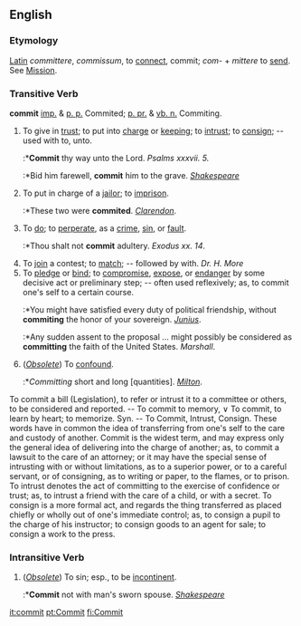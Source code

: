 ==English==

===Etymology===
[[Latin]] ''committere'', ''commissum'', to [[connect]], commit; ''com-'' + ''mittere'' to [[send]]. See [[Mission]].

===Transitive Verb===
'''commit'''
[[imp.]] & [[p. p.]] Commited; [[p. pr.]] & [[vb. n.]] Commiting.

#To give in [[trust]]; to put into [[charge]] or [[keep]]ing; to [[intrust]]; to [[consign]]; -- used with to, unto.
#:*'''Commit''' thy way unto the Lord. ''Psalms xxxvii. 5.''
#:*Bid him farewell, '''commit''' him to the grave. ''[[Shakespeare (source)|Shakespeare]]''
#To put in charge of a [[jailor]]; to [[imprison]].
#:*These two were '''commited'''. ''[[Clarendon]]''.
#To [[do]]; to [[perperate]], as a [[crime]], [[sin]], or [[fault]].
#:*Thou shalt not '''commit''' adultery. ''Exodus xx. 14''.
#To [[join]] a contest; to [[match]]; -- followed by with. ''Dr. H. More''
#To [[pledge]] or [[bind]]; to [[compromise]], [[expose]], or [[endanger]] by some decisive act or preliminary step; -- often used reflexively; as, to commit one's self to a certain course.
#:*You might have satisfied every duty of political friendship, without '''commiting''' the honor of your sovereign. ''[[Junius]]''.
#:*Any sudden assent to the proposal ... might possibly be considered as '''committing''' the faith of the United States. ''Marshall''.
#(''[[Obsolete]]'') To [[confound]].
#:*''Committing'' short and long [quantities]. ''[[Milton]]''.

To commit a bill (Legislation), to refer or intrust it to a committee or others, to be considered and reported. -- To commit to memory, ∨ To commit, to learn by heart; to memorize. Syn. -- To Commit, Intrust, Consign. These words have in common the idea of transferring from one's self to the care and custody of another. Commit is the widest term, and may express only the general idea of delivering into the charge of another; as, to commit a lawsuit to the care of an attorney; or it may have the special sense of intrusting with or without limitations, as to a superior power, or to a careful servant, or of consigning, as to writing or paper, to the flames, or to prison. To intrust denotes the act of committing to the exercise of confidence or trust; as, to intrust a friend with the care of a child, or with a secret. To consign is a more formal act, and regards the thing transferred as placed chiefly or wholly out of one's immediate control; as, to consign a pupil to the charge of his instructor; to consign goods to an agent for sale; to consign a work to the press.

===Intransitive Verb===
#(''[[Obsolete]]'') To sin; esp., to be [[incontinent]].
#:*'''Commit''' not with man's sworn spouse. ''[[Shakespeare (source)|Shakespeare]]''

{{webster}}

[[it:commit]]
[[pt:Commit]]
[[fi:Commit]]